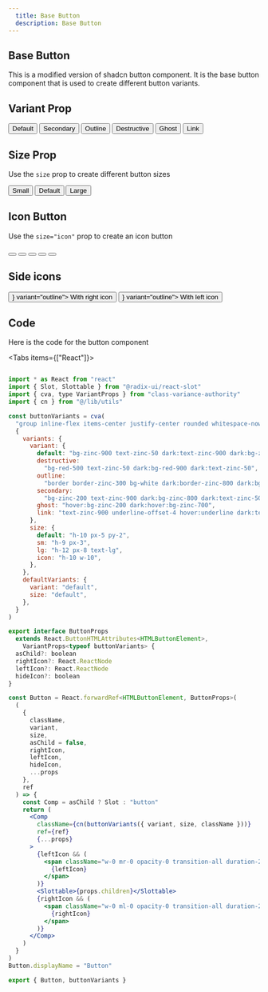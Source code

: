```yaml
---
  title: Base Button
  description: Base Button
---
```



## Base Button

This is a modified version of shadcn button component. It is the base button component that is used to create different button variants.

## Variant Prop

<div className="flex-row-start gap-3 flex-wrap">
  <Button>Default</Button>
  <Button variant="secondary">Secondary</Button>
  <Button variant="outline">Outline</Button>
  <Button variant="destructive">Destructive</Button>
  <Button variant="ghost">Ghost</Button>
  <Button variant="link">Link</Button>
</div>

## Size Prop

Use the `size` prop to create different button sizes

<div className="flex-row-start gap-3 flex-wrap">
  <Button size="sm">Small</Button>
  <Button>Default</Button>
  <Button size="lg">Large</Button>
</div>

## Icon Button

Use the `size="icon"` prop to create an icon button

<div className="flex-row-start gap-3 flex-wrap">
  <Button size="icon">
    <LuMoon />
  </Button>
  <Button size="icon" variant="secondary">
    <LuMoon />
  </Button>
  <Button size="icon" variant="outline">
    <LuMoon />
  </Button>
  <Button size="icon" variant="ghost">
    <LuMoon />
  </Button>
  <Button size="icon" variant="destructive">
    <LuMoon />
  </Button>
</div>

## Side icons

<div className="flex-row-start gap-3 flex-wrap">
  <Button rightIcon={<LuArrowRight />} variant="outline">
    <span>With right icon</span>
  </Button>
  <Button leftIcon={<LuArrowLeft />} variant="outline">
    <span>With left icon</span>
  </Button>
</div>

## Code

Here is the code for the button component

<Tabs items={["React"]}>
  <Tab value="React">

```jsx title="Example.tsx"

import * as React from "react"
import { Slot, Slottable } from "@radix-ui/react-slot"
import { cva, type VariantProps } from "class-variance-authority"
import { cn } from "@/lib/utils"

const buttonVariants = cva(
  "group inline-flex items-center justify-center rounded whitespace-nowrap font-medium ring-offset-white transition-all focus-visible:outline-none focus-visible:ring-2 focus-visible:ring-zinc-950 focus-visible:ring-offset-2 disabled:pointer-events-none disabled:opacity-50 dark:ring-offset-zinc-950 dark:focus-visible:ring-zinc-300 active:scale-[0.99] duration-500 hover:scale-[1.02]",
  {
    variants: {
      variant: {
        default: "bg-zinc-900 text-zinc-50 dark:text-zinc-900 dark:bg-zinc-50",
        destructive:
          "bg-red-500 text-zinc-50 dark:bg-red-900 dark:text-zinc-50",
        outline:
          "border border-zinc-300 bg-white dark:border-zinc-800 dark:bg-zinc-950 hover:dark:bg-zinc-800 hover:bg-zinc-200",
        secondary:
          "bg-zinc-200 text-zinc-900 dark:bg-zinc-800 dark:text-zinc-50",
        ghost: "hover:bg-zinc-200 dark:hover:bg-zinc-700",
        link: "text-zinc-900 underline-offset-4 hover:underline dark:text-zinc-50",
      },
      size: {
        default: "h-10 px-5 py-2",
        sm: "h-9 px-3",
        lg: "h-12 px-8 text-lg",
        icon: "h-10 w-10",
      },
    },
    defaultVariants: {
      variant: "default",
      size: "default",
    },
  }
)

export interface ButtonProps
  extends React.ButtonHTMLAttributes<HTMLButtonElement>,
    VariantProps<typeof buttonVariants> {
  asChild?: boolean
  rightIcon?: React.ReactNode
  leftIcon?: React.ReactNode
  hideIcon?: boolean
}

const Button = React.forwardRef<HTMLButtonElement, ButtonProps>(
  (
    {
      className,
      variant,
      size,
      asChild = false,
      rightIcon,
      leftIcon,
      hideIcon,
      ...props
    },
    ref
  ) => {
    const Comp = asChild ? Slot : "button"
    return (
      <Comp
        className={cn(buttonVariants({ variant, size, className }))}
        ref={ref}
        {...props}
      >
        {leftIcon && (
          <span className="w-0 mr-0 opacity-0 transition-all duration-200 group-hover:w-5 group-hover:mr-1 group-hover:opacity-100">
            {leftIcon}
          </span>
        )}
        <Slottable>{props.children}</Slottable>
        {rightIcon && (
          <span className="w-0 ml-0 opacity-0 transition-all duration-200 group-hover:w-5 group-hover:ml-2 group-hover:opacity-100">
            {rightIcon}
          </span>
        )}
      </Comp>
    )
  }
)
Button.displayName = "Button"

export { Button, buttonVariants }

```

</Tab>
</Tabs>
